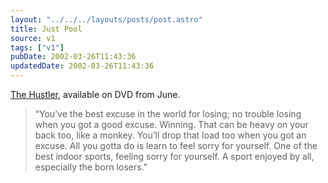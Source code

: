 ```yaml
---
layout: "../../../layouts/posts/post.astro"
title: Just Pool
source: v1
tags: ["v1"]
pubDate: 2002-03-26T11:43:36
updatedDate: 2002-03-26T11:43:36
---
```


[The Hustler][1], available on DVD from June.

> &#8220;You&#8217;ve the best excuse in the world for losing; no trouble losing when you got a good excuse. Winning. That can be heavy on your back too, like a monkey. You&#8217;ll drop that load too when you got an excuse. All you gotta do is learn to feel sorry for yourself. One of the best indoor sports, feeling sorry for yourself. A sport enjoyed by all, especially the born losers.&#8221;

[1]: http://www.amazon.com/exec/obidos/ASIN/B000063US2/ohsky07 "The Hustler on Amazon.com"
